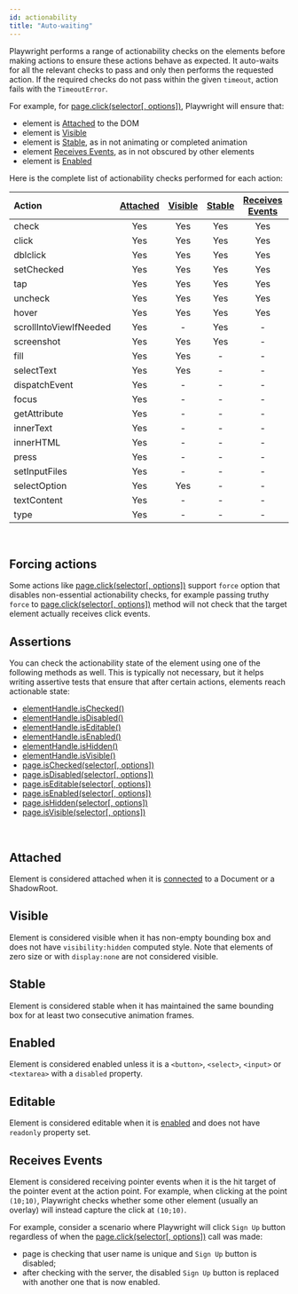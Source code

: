 ```yaml
---
id: actionability
title: "Auto-waiting"
---
```


Playwright performs a range of actionability checks on the elements before making actions to ensure these actions behave as expected. It auto-waits for all the relevant checks to pass and only then performs the requested action. If the required checks do not pass within the given `timeout`, action fails with the `TimeoutError`.

For example, for [page.click(selector[, options])](./api/class-page.mdx#page-click), Playwright will ensure that:
- element is [Attached] to the DOM
- element is [Visible]
- element is [Stable], as in not animating or completed animation
- element [Receives Events], as in not obscured by other elements
- element is [Enabled]

Here is the complete list of actionability checks performed for each action:

| Action | [Attached] | [Visible] | [Stable] | [Receives Events] | [Enabled] | [Editable] |
| :- | :-: | :-: | :-: | :-: | :-: | :-: |
| check | Yes | Yes | Yes | Yes | Yes | - |
| click | Yes | Yes | Yes | Yes | Yes | - |
| dblclick | Yes | Yes | Yes | Yes | Yes | - |
| setChecked | Yes | Yes | Yes | Yes | Yes | - |
| tap | Yes | Yes | Yes | Yes | Yes | - |
| uncheck | Yes | Yes | Yes | Yes | Yes | - |
| hover | Yes | Yes | Yes | Yes | - | - |
| scrollIntoViewIfNeeded | Yes | - | Yes | - | - | - |
| screenshot | Yes | Yes | Yes | - | - | - |
| fill | Yes | Yes | - | - | Yes | Yes |
| selectText | Yes | Yes | - | - | - | - |
| dispatchEvent | Yes | - | - | - | - | - |
| focus | Yes | - | - | - | - | - |
| getAttribute | Yes | - | - | - | - | - |
| innerText | Yes | - | - | - | - | - |
| innerHTML | Yes | - | - | - | - | - |
| press | Yes | - | - | - | - | - |
| setInputFiles | Yes | - | - | - | - | - |
| selectOption | Yes | Yes | - | - | Yes | - |
| textContent | Yes | - | - | - | - | - |
| type | Yes | - | - | - | - | - |

<br/>

## Forcing actions

Some actions like [page.click(selector[, options])](./api/class-page.mdx#page-click) support `force` option that disables non-essential actionability checks, for example passing truthy `force` to [page.click(selector[, options])](./api/class-page.mdx#page-click) method will not check that the target element actually receives click events.

## Assertions

You can check the actionability state of the element using one of the following methods as well. This is typically not necessary, but it helps writing assertive tests that ensure that after certain actions, elements reach actionable state:
- [elementHandle.isChecked()](./api/class-elementhandle.mdx#element-handle-is-checked)
- [elementHandle.isDisabled()](./api/class-elementhandle.mdx#element-handle-is-disabled)
- [elementHandle.isEditable()](./api/class-elementhandle.mdx#element-handle-is-editable)
- [elementHandle.isEnabled()](./api/class-elementhandle.mdx#element-handle-is-enabled)
- [elementHandle.isHidden()](./api/class-elementhandle.mdx#element-handle-is-hidden)
- [elementHandle.isVisible()](./api/class-elementhandle.mdx#element-handle-is-visible)
- [page.isChecked(selector[, options])](./api/class-page.mdx#page-is-checked)
- [page.isDisabled(selector[, options])](./api/class-page.mdx#page-is-disabled)
- [page.isEditable(selector[, options])](./api/class-page.mdx#page-is-editable)
- [page.isEnabled(selector[, options])](./api/class-page.mdx#page-is-enabled)
- [page.isHidden(selector[, options])](./api/class-page.mdx#page-is-hidden)
- [page.isVisible(selector[, options])](./api/class-page.mdx#page-is-visible)

<br/>

## Attached

Element is considered attached when it is [connected](https://developer.mozilla.org/en-US/docs/Web/API/Node/isConnected) to a Document or a ShadowRoot.

## Visible

Element is considered visible when it has non-empty bounding box and does not have `visibility:hidden` computed style. Note that elements of zero size or with `display:none` are not considered visible.

## Stable

Element is considered stable when it has maintained the same bounding box for at least two consecutive animation frames.

## Enabled

Element is considered enabled unless it is a `<button>`, `<select>`, `<input>` or `<textarea>` with a `disabled` property.

## Editable

Element is considered editable when it is [enabled] and does not have `readonly` property set.

## Receives Events

Element is considered receiving pointer events when it is the hit target of the pointer event at the action point. For example, when clicking at the point `(10;10)`, Playwright checks whether some other element (usually an overlay) will instead capture the click at `(10;10)`.

For example, consider a scenario where Playwright will click `Sign Up` button regardless of when the [page.click(selector[, options])](./api/class-page.mdx#page-click) call was made:
- page is checking that user name is unique and `Sign Up` button is disabled;
- after checking with the server, the disabled `Sign Up` button is replaced with another one that is now enabled.

[Visible]: #visible "Visible"
[Stable]: #stable "Stable"
[Enabled]: #enabled "Enabled"
[Editable]: #editable "Editable"
[Receives Events]: #receives-events "Receives Events"
[Attached]: #attached "Attached"

[Accessibility]: ./api/class-accessibility.mdx "Accessibility"
[Android]: ./api/class-android.mdx "Android"
[AndroidDevice]: ./api/class-androiddevice.mdx "AndroidDevice"
[AndroidInput]: ./api/class-androidinput.mdx "AndroidInput"
[AndroidSocket]: ./api/class-androidsocket.mdx "AndroidSocket"
[AndroidWebView]: ./api/class-androidwebview.mdx "AndroidWebView"
[APIRequest]: ./api/class-apirequest.mdx "APIRequest"
[APIRequestContext]: ./api/class-apirequestcontext.mdx "APIRequestContext"
[APIResponse]: ./api/class-apiresponse.mdx "APIResponse"
[APIResponseAssertions]: ./test-assertions.mdx "APIResponseAssertions"
[Browser]: ./api/class-browser.mdx "Browser"
[BrowserContext]: ./api/class-browsercontext.mdx "BrowserContext"
[BrowserServer]: ./api/class-browserserver.mdx "BrowserServer"
[BrowserType]: ./api/class-browsertype.mdx "BrowserType"
[CDPSession]: ./api/class-cdpsession.mdx "CDPSession"
[ConsoleMessage]: ./api/class-consolemessage.mdx "ConsoleMessage"
[Coverage]: ./api/class-coverage.mdx "Coverage"
[Dialog]: ./api/class-dialog.mdx "Dialog"
[Download]: ./api/class-download.mdx "Download"
[Electron]: ./api/class-electron.mdx "Electron"
[ElectronApplication]: ./api/class-electronapplication.mdx "ElectronApplication"
[ElementHandle]: ./api/class-elementhandle.mdx "ElementHandle"
[FileChooser]: ./api/class-filechooser.mdx "FileChooser"
[Frame]: ./api/class-frame.mdx "Frame"
[FrameLocator]: ./api/class-framelocator.mdx "FrameLocator"
[JSHandle]: ./api/class-jshandle.mdx "JSHandle"
[Keyboard]: ./api/class-keyboard.mdx "Keyboard"
[Locator]: ./api/class-locator.mdx "Locator"
[LocatorAssertions]: ./test-assertions.mdx "LocatorAssertions"
[Logger]: ./api/class-logger.mdx "Logger"
[Mouse]: ./api/class-mouse.mdx "Mouse"
[Page]: ./api/class-page.mdx "Page"
[PageAssertions]: ./test-assertions.mdx "PageAssertions"
[Playwright]: ./api/class-playwright.mdx "Playwright"
[PlaywrightAssertions]: ./test-assertions.mdx "PlaywrightAssertions"
[Request]: ./api/class-request.mdx "Request"
[Response]: ./api/class-response.mdx "Response"
[Route]: ./api/class-route.mdx "Route"
[ScreenshotAssertions]: ./test-assertions.mdx "ScreenshotAssertions"
[Selectors]: ./api/class-selectors.mdx "Selectors"
[TimeoutError]: ./api/class-timeouterror.mdx "TimeoutError"
[Touchscreen]: ./api/class-touchscreen.mdx "Touchscreen"
[Tracing]: ./api/class-tracing.mdx "Tracing"
[Video]: ./api/class-video.mdx "Video"
[WebSocket]: ./api/class-websocket.mdx "WebSocket"
[Worker]: ./api/class-worker.mdx "Worker"
[Fixtures]: ./api/class-fixtures.mdx "Fixtures"
[Test]: ./api/class-test.mdx "Test"
[TestConfig]: ./api/class-testconfig.mdx "TestConfig"
[TestError]: ./api/class-testerror.mdx "TestError"
[TestInfo]: ./api/class-testinfo.mdx "TestInfo"
[TestOptions]: ./api/class-testoptions.mdx "TestOptions"
[TestProject]: ./api/class-testproject.mdx "TestProject"
[WorkerInfo]: ./api/class-workerinfo.mdx "WorkerInfo"
[Location]: ./api/class-location.mdx "Location"
[Reporter]: ./api/class-reporter.mdx "Reporter"
[Suite]: ./api/class-suite.mdx "Suite"
[TestCase]: ./api/class-testcase.mdx "TestCase"
[TestResult]: ./api/class-testresult.mdx "TestResult"
[TestStep]: ./api/class-teststep.mdx "TestStep"
[Element]: https://developer.mozilla.org/en-US/docs/Web/API/element "Element"
[EvaluationArgument]: ./evaluating.mdx#evaluation-argument "EvaluationArgument"
[Promise]: https://developer.mozilla.org/en-US/docs/Web/JavaScript/Reference/Global_Objects/Promise "Promise"
[iterator]: https://developer.mozilla.org/en-US/docs/Web/JavaScript/Reference/Iteration_protocols "Iterator"
[origin]: https://developer.mozilla.org/en-US/docs/Glossary/Origin "Origin"
[selector]: https://developer.mozilla.org/en-US/docs/Web/CSS/CSS_Selectors "selector"
[Serializable]: https://developer.mozilla.org/en-US/docs/Web/JavaScript/Reference/Global_Objects/JSON/stringify#Description "Serializable"
[UIEvent.detail]: https://developer.mozilla.org/en-US/docs/Web/API/UIEvent/detail "UIEvent.detail"
[UnixTime]: https://en.wikipedia.org/wiki/Unix_time "Unix Time"
[xpath]: https://developer.mozilla.org/en-US/docs/Web/XPath "xpath"

[Array]: https://developer.mozilla.org/en-US/docs/Web/JavaScript/Reference/Global_Objects/Array "Array"
[boolean]: https://developer.mozilla.org/en-US/docs/Web/JavaScript/Data_structures#Boolean_type "Boolean"
[Buffer]: https://nodejs.org/api/buffer.html#buffer_class_buffer "Buffer"
[ChildProcess]: https://nodejs.org/api/child_process.html "ChildProcess"
[Error]: https://nodejs.org/api/errors.html#errors_class_error "Error"
[EventEmitter]: https://nodejs.org/api/events.html#events_class_eventemitter "EventEmitter"
[function]: https://developer.mozilla.org/en-US/docs/Web/JavaScript/Reference/Global_Objects/Function "Function"
[Map]: https://developer.mozilla.org/en-US/docs/Web/JavaScript/Reference/Global_Objects/Map "Map"
[null]: https://developer.mozilla.org/en-US/docs/Web/JavaScript/Reference/Global_Objects/null "null"
[number]: https://developer.mozilla.org/en-US/docs/Web/JavaScript/Data_structures#Number_type "Number"
[Object]: https://developer.mozilla.org/en-US/docs/Web/JavaScript/Reference/Global_Objects/Object "Object"
[Promise]: https://developer.mozilla.org/en-US/docs/Web/JavaScript/Reference/Global_Objects/Promise "Promise"
[Readable]: https://nodejs.org/api/stream.html#stream_class_stream_readable "Readable"
[RegExp]: https://developer.mozilla.org/en-US/docs/Web/JavaScript/Reference/Global_Objects/RegExp "RegExp"
[string]: https://developer.mozilla.org/en-US/docs/Web/JavaScript/Data_structures#String_type "string"
[void]: https://developer.mozilla.org/en-US/docs/Web/JavaScript/Reference/Global_Objects/undefined "void"
[URL]: https://nodejs.org/api/url.html "URL"

[all available image tags]: https://mcr.microsoft.com/v2/playwright/tags/list "all available image tags"
[Docker Hub]: https://hub.docker.com/_/microsoft-playwright "Docker Hub"
[Dockerfile.focal]: https://github.com/microsoft/playwright/blob/master/utils/docker/Dockerfile.focal "Dockerfile.focal"
